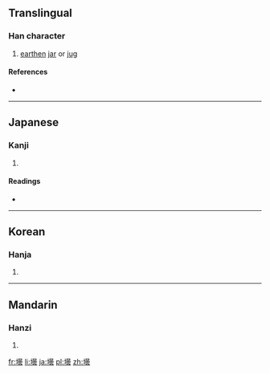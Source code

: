 ==Translingual==

===Han character===
{{Han char|rn=32|rad=土|as=16|sn=19|four=|canj=土日一戈 (GAMI)|ids=⿰[[土]][[曇]]}}

# [[earthen]] [[jar]] or [[jug]]

====References====
* {{Han ref|kx=0242.010|dkj=05588|dj=0481.250|hdz=10499.130|uh=58DC|ud=22748}}

----

==Japanese==

===Kanji===
{{ja-kanji|grade=|rs=土16}}

# {{defn|lang=ja|sort=土16}}

====Readings====
* {{ja-readings|on=[[たん]] (tan), [[どん]] (don)|kun=[[びん]] (bin)}}

----

==Korean==

===Hanja===
{{ko-hanja|hangeul=담|rv=dam|mr=tam}}

# {{defn|lang=ko|sort=土16}}

----

==Mandarin==

===Hanzi===
{{cmn-hanzi|pin=[[tán]] ([[tan2]])|wg=t'an<sup>2</sup>}}

# {{defn|lang=cmn|sort=土16}}

[[fr:壜]]
[[li:壜]]
[[ja:壜]]
[[pl:壜]]
[[zh:壜]]